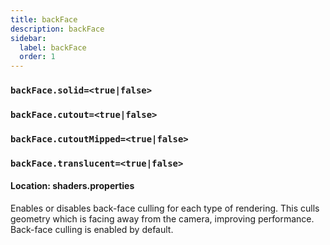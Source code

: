 ```yaml
---
title: backFace
description: backFace
sidebar:
  label: backFace
  order: 1
---
```


### `backFace.solid=<true|false>`
### `backFace.cutout=<true|false>`
### `backFace.cutoutMipped=<true|false>`
### `backFace.translucent=<true|false>`

#### Location: shaders.properties

Enables or disables back-face culling for each type of rendering. This culls geometry which is facing away from the camera, improving performance. Back-face culling is enabled by default.